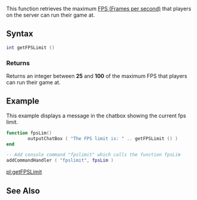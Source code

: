 {{Server client function}}

This function retrieves the maximum [http://en.wikipedia.org/wiki/Frame_rate FPS (Frames per second)] that players on the server can run their game at.  

==Syntax== 
<syntaxhighlight lang="lua">
int getFPSLimit ()         
</syntaxhighlight> 

===Returns===
Returns an integer between '''25''' and '''100''' of the maximum FPS that players can run their game at.

==Example== 
This example displays a message in the chatbox showing the current fps limit.
<syntaxhighlight lang="lua">
function fpsLim()
        outputChatBox ( "The FPS limit is: " .. getFPSLimit () )
end                                                  

-- Add console command "fpslimit" which calls the function fpsLim
addCommandHandler ( "fpslimit", fpsLim )
</syntaxhighlight>

[[/pl:getFPSLimit.md|pl:getFPSLimit]]

==See Also==
{{Server functions}}